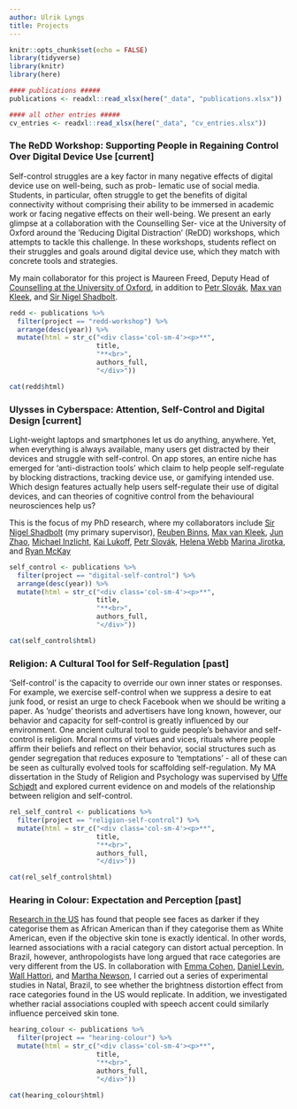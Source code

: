 ```yaml
---
author: Ulrik Lyngs
title: Projects
---
```


```r
knitr::opts_chunk$set(echo = FALSE)
library(tidyverse)
library(knitr)
library(here)

#### publications #####
publications <- readxl::read_xlsx(here("_data", "publications.xlsx"))

#### all other entries #####
cv_entries <- readxl::read_xlsx(here("_data", "cv_entries.xlsx"))

```

<div class="row project-entries">

<div class="col-sm-2">
</div>

<!-- begin entries here -->
<div class="col-sm-10">


### The ReDD Workshop: Supporting People in Regaining Control Over Digital Device Use <span class="status-current">[current]</span>
Self-control struggles are a key factor in many negative effects of digital device use on well-being, such as prob- lematic use of social media. Students, in particular, often struggle to get the benefits of digital connectivity without comprising their ability to be immersed in academic work or facing negative effects on their well-being. We present an early glimpse at a collaboration with the Counselling Ser- vice at the University of Oxford around the ’Reducing Digital Distraction’ (ReDD) workshops, which attempts to tackle this challenge. In these workshops, students reflect on their struggles and goals around digital device use, which they match with concrete tools and strategies.

My main collaborator for this project is Maureen Freed, Deputy Head of [Counselling at the University of Oxford](https://www.ox.ac.uk/students/welfare/counselling), in addition to [Petr Slovák](https://uclic.ucl.ac.uk/people/petr-slovak), [Max van Kleek](https://hip.cat/emax/), and [Sir Nigel Shadbolt](https://www.jesus.ox.ac.uk/people/professor-sir-nigel-shadbolt-freng-frs).


<div class="row project-work">
```r
redd <- publications %>% 
  filter(project == "redd-workshop") %>% 
  arrange(desc(year)) %>%  
  mutate(html = str_c("<div class='col-sm-4'><p>**", 
                      title, 
                      "**<br>",
                      authors_full,
                      "</div>"))

cat(redd$html)
```
</div>

### Ulysses in Cyberspace: Attention, Self-Control and Digital Design <span class="status-current">[current]</span>
Light-weight laptops and smartphones let us do anything, anywhere. Yet, when everything is always available, many users get distracted by their devices and struggle with self-control. On app stores, an entire niche has emerged for 'anti-distraction tools' which claim to help people self-regulate by blocking distractions, tracking device use, or gamifying intended use. Which design features actually help users self-regulate their use of digital devices, and can theories of cognitive control from the behavioural neurosciences help us?

This is the focus of my PhD research, where my collaborators include [Sir Nigel Shadbolt](https://www.jesus.ox.ac.uk/people/professor-sir-nigel-shadbolt-freng-frs) (my primary supervisor), [Reuben Binns](https://www.reubenbinns.com), [Max van Kleek](https://hip.cat/emax/), [Jun Zhao](https://www.cs.ox.ac.uk/people/jun.zhao/), [Michael Inzlicht](http://michaelinzlicht.com), [Kai Lukoff](http://www.kailukoff.com), [Petr Slovák](https://uclic.ucl.ac.uk/people/petr-slovak), [Helena Webb](https://www.cs.ox.ac.uk/people/helena.webb/) [Marina Jirotka](https://www.cs.ox.ac.uk/people/marina.jirotka/), and [Ryan McKay](https://pure.royalholloway.ac.uk/portal/en/persons/ryan-mckay_cda72457-6d2a-4ed6-91d7-cfd5904b91e4.html)


<div class="row project-work">
```r
self_control <- publications %>% 
  filter(project == "digital-self-control") %>% 
  arrange(desc(year)) %>% 
  mutate(html = str_c("<div class='col-sm-4'><p>**", 
                      title, 
                      "**<br>",
                      authors_full,
                      "</div>"))

cat(self_control$html)
```
</div>


### Religion: A Cultural Tool for Self-Regulation <span class="status-past">[past]</span>
‘Self-control’ is the capacity to override our own inner states or responses. For example, we exercise self-control when we suppress a desire to eat junk food, or resist an urge to check Facebook when we should be writing a paper. As ’nudge’ theorists and advertisers have long known, however, our behavior and capacity for self-control is greatly influenced by our environment. One ancient cultural tool to guide people’s behavior and self-control is religion. Moral norms of virtues and vices, rituals where people affirm their beliefs and reflect on their behavior, social structures such as gender segregation that reduces exposure to 'temptations' - all of these can be seen as culturally evolved tools for scaffolding self-regulation. My MA dissertation in the Study of Religion and Psychology was supervised by [Uffe Schjødt](http://pure.au.dk/portal/en/us@teo.au.dk) and explored current evidence on and models of the relationship between religion and self-control.

<div class="row project-work">
```r
rel_self_control <- publications %>% 
  filter(project == "religion-self-control") %>% 
  mutate(html = str_c("<div class='col-sm-4'><p>**", 
                      title, 
                      "**<br>",
                      authors_full,
                      "</div>"))

cat(rel_self_control$html)
```
</div>

### Hearing in Colour: Expectation and Perception <span class="status-past">[past]</span>
[Research in the US](https://www.ncbi.nlm.nih.gov/pubmed/17087569) has found that people see faces as darker if they categorise them as African American than if they categorise them as White American, even if the objective skin tone is exactly identical. 
In other words, learned associations with a racial category can distort actual perception. 
In Brazil, however, anthropologists have long argued that race categories are very different from the US. 
In collaboration with [Emma Cohen](https://www.anthro.ox.ac.uk/people/dr-emma-cohen), [Daniel Levin](https://www.vanderbilt.edu/psychological_sciences/bio/daniel-levin), [Wall Hattori](http://orcid.org/0000-0002-6904-0292), and [Martha Newson](https://www.anthro.ox.ac.uk/people/martha-newson), I carried out a series of experimental studies in Natal, Brazil, to see whether the brightness distortion effect from race categories found in the US would replicate. 
In addition, we investigated whether racial associations coupled with speech accent could similarly influence perceived skin tone.

<div class="row project-work">
```r
hearing_colour <- publications %>% 
  filter(project == "hearing-colour") %>% 
  mutate(html = str_c("<div class='col-sm-4'><p>**", 
                      title, 
                      "**<br>",
                      authors_full,
                      "</div>"))

cat(hearing_colour$html)
```
</div>



</div>

</div>